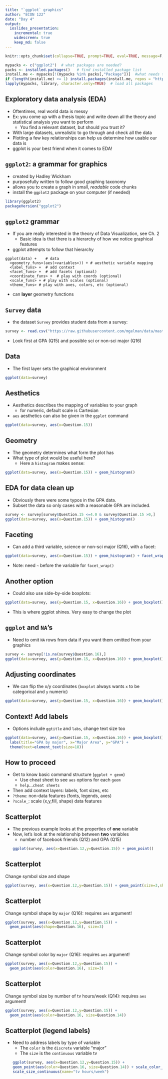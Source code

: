 ```yaml
---
title: "`ggplot` graphics" 
author: "ECON 122"
date: "Day 4"
output: 
  ioslides_presentation:
    incremental: true
    widescreen: true
    keep_md: false
---
```


```r
knitr::opts_chunk$set(collapse=TRUE, prompt=TRUE, eval=TRUE, message=F, include=T,comment=NULL, warning=FALSE, error=TRUE)
```

```r
mypacks <- c("ggplot2")  # what packages are needed?
packs <- installed.packages()   # find installed package list
install.me <- mypacks[!(mypacks %in% packs[,"Package"])]  #what needs to be installed?
if (length(install.me) >= 1) install.packages(install.me, repos = "http://cran.us.r-project.org")   # install (if needed)
lapply(mypacks, library, character.only=TRUE)  # load all packages
```


## Exploratory data analysis (EDA)

- Oftentimes, real world data is messy
- Ex: you come up with a thesis topic and write down all the theory and statistical analysis you want to perform
    - You find a relevant dataset, but should you trust it? 
- With large datasets, unrealistic to go through and check all the data
- Plotting a few key relationships can help us determine how usable our data is
- ggplot is your best friend when it comes to EDA! 

## `ggplot2`: a grammar for graphics {.build}

- created by Hadley Wickham
- purposefully written to follow good graphing taxonomy
- allows you to create a graph in small, *readable* code chunks
- install the `ggplot2` package on your computer (if needed)
```r
library(ggplot2)
packageVersion("ggplot2")
```


## `ggplot2` grammar {.build}

- If you are really interested in the theory of Data Visualization, see Ch. 2
    - Basic idea is that there is a hierarchy of how we notice graphical features

- ggplot attempts to follow that hierarchy 
```
ggplot(data) +    # data
  <geometry_funs>(aes(<variables>)) + # aesthetic variable mapping
  <label_funs> +  # add context
  <facet_funs> +  # add facets (optional)
  <coordinate_funs> +  # play with coords (optional)
  <scale_funs> + # play with scales (optional)
  <theme_funs> # play with axes, colors, etc (optional)
```
- can **layer** geometry functions


## `Survey` data {.build}

- the dataset `Survey` provides student data from a survey:
```r
survey <- read.csv("https://raw.githubusercontent.com/mgelman/data/master/Survey.csv")
```
- Look first at GPA (Q15) and possible sci or non-sci major (Q16) 



## Data {.build}

- The first layer sets the graphical environment
```r
ggplot(data=survey) 
```


## Aesthetics  {.build}

- Aesthetics describes the mapping of variables to your graph
    - for numeric, default scale is Cartesian 
- `aes` aesthetics can also be given in the `ggplot` command
```r
ggplot(data=survey, aes(x=Question.15)) 
```

## Geometry  {.build}

- The geometry determines what form the plot has
- What type of plot would be useful here?
    + Here a `histogram` makes sense:
    
```r
ggplot(data=survey, aes(x=Question.15)) + geom_histogram()
```

## EDA for data clean up  {.build}

- Obviously there were some typos in the GPA data. 
- Subset the data so only cases with a reasonable GPA are included.
```r
survey <- survey[survey$Question.15 <=4.0 & survey$Question.15 >0,]
ggplot(data=survey, aes(x=Question.15)) + geom_histogram()
```

## Faceting  {.build}

- Can add a third variable, science or non-sci major (Q16), with a facet:
```r
ggplot(data=survey, aes(x=Question.15)) + geom_histogram() + facet_wrap(~Question.16)
```

- Note: need `~` before the variable for `facet_wrap()`

## Another option  {.build}

- Could also use side-by-side boxplots:
```r
ggplot(data=survey, aes(y=Question.15, x=Question.16)) + geom_boxplot() 
```

- This is where ggplot shines. Very easy to change the plot 

## `ggplot` and `NA`'s  {.build}

- Need to omit `NA` rows from data if you want them omitted from your graphics
```r
survey <- survey[!is.na(survey$Question.16),]
ggplot(data=survey, aes(y=Question.15, x=Question.16)) + geom_boxplot() 
```

## Adjusting coordinates  {.build}

- We can flip the x/y coordinates (`boxplot` always wants `x` to be categorical and `y` numeric)
```r
ggplot(data=survey, aes(y=Question.15, x=Question.16)) + geom_boxplot() + coord_flip()
```

## Context! Add labels {.build}

- Options include `ggtitle` and `labs`, change text size too
```r
ggplot(data=survey, aes(y=Question.15, x=Question.16)) + geom_boxplot() + coord_flip() + 
  labs(title="GPA by major", x="Major Area", y="GPA") + 
  theme(text=element_text(size=18))
```

## How to proceed {.build}

- Get to know basic command structure (`ggplot + geom`)
    - Use cheat sheet to see `aes` options for each `geom`
    - `help`...`cheat sheets`
- Then add context layers: labels, font sizes, etc
- `?theme`: non-data features (fonts, legends, axes)
-  `?scale_`: scale (x,y,fill, shape) data features


## Scatterplot {.build}

- The previous example looks at the properties of **one** variable 
- Now, let's look at the relationship between **two** variables
    -  number of facebook friends (Q12) and GPA (Q15) 
```r
ggplot(survey, aes(x=Question.12,y=Question.15)) + geom_point() 
```

## Scatterplot {.build}

Change symbol size and shape
```r
ggplot(survey, aes(x=Question.12,y=Question.15)) + geom_point(size=3,shape=2) 
```

## Scatterplot {.build}

Change symbol shape by `major` (Q16): requires `aes` argument!
```r
ggplot(survey, aes(x=Question.12,y=Question.15)) + 
  geom_point(aes(shape=Question.16), size=3) 
```

## Scatterplot {.build}

Change symbol color by `major` (Q16): requires `aes` argument!


```r
ggplot(survey, aes(x=Question.12,y=Question.15)) + 
  geom_point(aes(color=Question.16), size=3) 
```

## Scatterplot {.build}

Change symbol size by number of tv hours/week (Q14): requires `aes` argument!
```r
ggplot(survey, aes(x=Question.12,y=Question.15)) + 
  geom_point(aes(color=Question.16, size=Question.14)) 
```

## Scatterplot (legend labels) {.build}
- Need to address labels by type of variable
    - The `color` is the `discrete` variable "major"
    - The `size` is the `continuous` variable tv
```r
ggplot(survey, aes(x=Question.12,y=Question.15)) + 
  geom_point(aes(color=Question.16, size=Question.14)) + scale_color_discrete(name="major") + 
  scale_size_continuous(name="tv hours/week")
```

